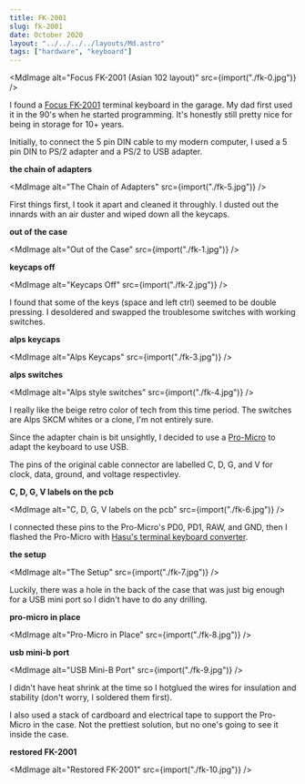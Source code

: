```yaml
---
title: FK-2001
slug: fk-2001
date: October 2020
layout: "../../../../layouts/Md.astro"
tags: ["hardware", "keyboard"]
---
```



<MdImage alt="Focus FK-2001 (Asian 102 layout)" src={import("./fk-0.jpg")} />

I found a [Focus FK-2001](https://deskthority.net/wiki/Focus_FK-2001) terminal
keyboard in the garage. My dad first used it in the 90's when he started
programming. It's honestly still pretty nice for being in storage for 10+ years.

Initially, to connect the 5 pin DIN cable to my modern computer, I used a 5 pin
DIN to PS/2 adapter and a PS/2 to USB adapter.

**the chain of adapters**

<MdImage alt="The Chain of Adapters" src={import("./fk-5.jpg")} />

First things first, I took it apart and cleaned it throughly. I dusted out the
innards with an air duster and wiped down all the keycaps.

**out of the case**

<MdImage alt="Out of the Case" src={import("./fk-1.jpg")} />

**keycaps off**

<MdImage alt="Keycaps Off" src={import("./fk-2.jpg")} />

I found that some of the keys (space and left ctrl) seemed to be double
pressing. I desoldered and swapped the troublesome switches with working
switches.

**alps keycaps**

<MdImage alt="Alps Keycaps" src={import("./fk-3.jpg")} />

**alps switches**

<MdImage alt="Alps style switches" src={import("./fk-4.jpg")} />

I really like the beige retro color of tech from this time period. The switches
are Alps SKCM whites or a clone, I'm not entirely sure.

Since the adapter chain is bit unsightly, I decided to use a
[Pro-Micro](https://www.sparkfun.com/products/12640) to adapt the keyboard to
use USB.

The pins of the original cable connector are labelled C, D, G, and V for clock,
data, ground, and voltage respectivley.

**C, D, G, V labels on the pcb**

<MdImage alt="C, D, G, V labels on the pcb" src={import("./fk-6.jpg")} />

I connected these pins to the Pro-Micro's PD0, PD1, RAW, and GND, then I flashed
the Pro-Micro with
[Hasu's terminal keyboard converter](https://github.com/tmk/tmk_keyboard/tree/master/converter/ibmpc_usb).

**the setup**

<MdImage alt="The Setup" src={import("./fk-7.jpg")} />

Luckily, there was a hole in the back of the case that was just big enough for a
USB mini port so I didn't have to do any drilling.

**pro-micro in place**

<MdImage alt="Pro-Micro in Place" src={import("./fk-8.jpg")} />

**usb mini-b port**

<MdImage alt="USB Mini-B Port" src={import("./fk-9.jpg")} />

I didn't have heat shrink at the time so I hotglued the wires for insulation and
stability (don't worry, I soldered them first).

I also used a stack of cardboard and electrical tape to support the Pro-Micro in
the case. Not the prettiest solution, but no one's going to see it inside the
case.

**restored FK-2001**

<MdImage alt="Restored FK-2001" src={import("./fk-10.jpg")} />
